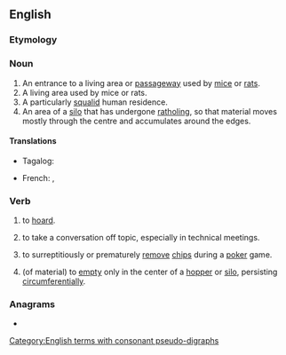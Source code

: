{{also|rat hole}}
==English==

===Etymology===
{{compound|rat|hole|lang=en}}

===Noun===
{{en-noun}}

# An entrance to a living area or [[passageway]] used by [[mice]] or [[rats]].
# A living area used by mice or rats.
# A particularly [[squalid]] human residence.
# An area of a [[silo]] that has undergone [[ratholing]], so that material moves mostly through the centre and accumulates around the edges.

====Translations====
{{trans-top|an entrance to a living area or passageway used by mice or rats}}
* Tagalog: {{t|tl|uot}}
{{trans-mid}}
{{trans-bottom}}
{{trans-top|a particularly squalid human residence}}
* French: {{t+|fr|trou à rats}}, {{t+|fr|nid à rats}}
{{trans-mid}}
{{trans-bottom}}

===Verb===
{{en-verb|rathol}}

# {{lb|en|transitive}} to [[hoard]].
# {{lb|en|transitive}} to take a conversation off topic, especially in technical meetings.
# {{lb|en|transitive}} to surreptitiously or prematurely [[remove]] [[chips]] during a [[poker]] game.
# {{lb|en|intransitive}} (of material) to [[empty]] only in the center of a [[hopper]] or [[silo]], persisting [[circumferential]]ly.

===Anagrams===
* {{anagrams|en|a=aehlort|loather}}

[[Category:English terms with consonant pseudo-digraphs]]